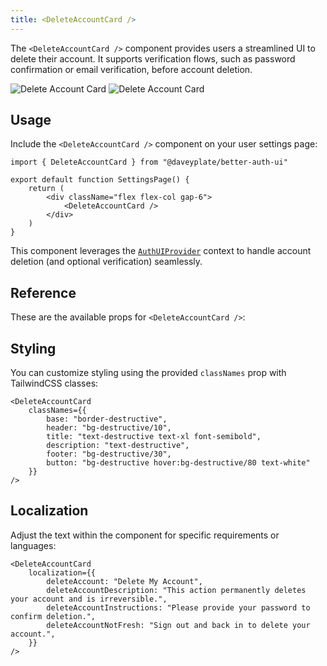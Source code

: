 ```yaml
---
title: <DeleteAccountCard />
---
```


The `<DeleteAccountCard />` component provides users a streamlined UI to delete their account. It supports verification flows, such as password confirmation or email verification, before account deletion.

<img alt="Delete Account Card" src="/screenshots/delete-account-card-dark.png" className="rounded-xl hidden dark:block w-lg mt-0 mb-0" />
<img alt="Delete Account Card" src="/screenshots/delete-account-card-light.png" className="rounded-xl dark:hidden w-lg mt-0 mb-0" />

## Usage

Include the `<DeleteAccountCard />` component on your user settings page:

```tsx
import { DeleteAccountCard } from "@daveyplate/better-auth-ui"

export default function SettingsPage() {
    return (
        <div className="flex flex-col gap-6">
            <DeleteAccountCard />
        </div>
    )
}
```

This component leverages the [`AuthUIProvider`](/components/auth-ui-provider) context to handle account deletion (and optional verification) seamlessly.

## Reference

These are the available props for `<DeleteAccountCard />`:

<AutoTypeTable path="../src/components/settings/delete-account-card.tsx" name="DeleteAccountCardProps" />

## Styling

You can customize styling using the provided `classNames` prop with TailwindCSS classes:

```tsx
<DeleteAccountCard
    classNames={{
        base: "border-destructive",
        header: "bg-destructive/10",
        title: "text-destructive text-xl font-semibold",
        description: "text-destructive",
        footer: "bg-destructive/30",
        button: "bg-destructive hover:bg-destructive/80 text-white"
    }}
/>
```

## Localization

Adjust the text within the component for specific requirements or languages:

```tsx
<DeleteAccountCard
    localization={{
        deleteAccount: "Delete My Account",
        deleteAccountDescription: "This action permanently deletes your account and is irreversible.",
        deleteAccountInstructions: "Please provide your password to confirm deletion.",
        deleteAccountNotFresh: "Sign out and back in to delete your account.",
    }}
/>
```